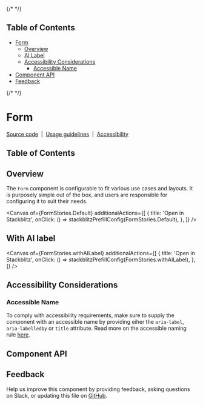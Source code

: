
<Meta isTemplate />

{/* <!-- START doctoc generated TOC please keep comment here to allow auto update --> <!-- DON'T EDIT THIS SECTION, INSTEAD RE-RUN doctoc TO UPDATE --> */}

## Table of Contents

- [Form](#form)
  - [Overview](#overview)
  - [AI Label](#with-ai-label)
  - [Accessibility Considerations](#accessibility-considerations)
    - [Accessible Name](#accessible-name)
- [Component API](#component-api)
- [Feedback](#feedback)

{/* <!-- END doctoc generated TOC please keep comment here to allow auto update --> */}

# Form

[Source code](https://github.com/carbon-design-system/carbon/tree/main/packages/react/src/components/Form)
&nbsp;|&nbsp;
[Usage guidelines](https://www.carbondesignsystem.com/components/form/usage)
&nbsp;|&nbsp;
[Accessibility](https://www.carbondesignsystem.com/components/form/accessibility)

## Table of Contents

## Overview

The `Form` component is configurable to fit various use cases and layouts. It is
purposely simple out of the box, and users are responsible for configuring it to
suit their needs.

<Canvas
  of={FormStories.Default}
  additionalActions={[
    {
      title: 'Open in Stackblitz',
      onClick: () => stackblitzPrefillConfig(FormStories.Default),
    },
  ]}
/>

## With AI label

<Canvas
  of={FormStories.withAILabel}
  additionalActions={[
    {
      title: 'Open in Stackblitz',
      onClick: () => stackblitzPrefillConfig(FormStories.withAILabel),
    },
  ]}
/>

## Accessibility Considerations

### Accessible Name

To comply with accessibility requirements, make sure to supply the component
with an accessible name by providing eiher the `aria-label`, `aria-labelledby`
or `title` attribute. Read more on the accessible naming rule
[here](https://able.ibm.com/rules/archives/latest/doc/en-US/aria_accessiblename_exists.html).

## Component API

<ArgTypes />

## Feedback

Help us improve this component by providing feedback, asking questions on Slack,
or updating this file on
[GitHub](https://github.com/carbon-design-system/carbon/edit/main/packages/react/src/components/Form/Form.mdx).
